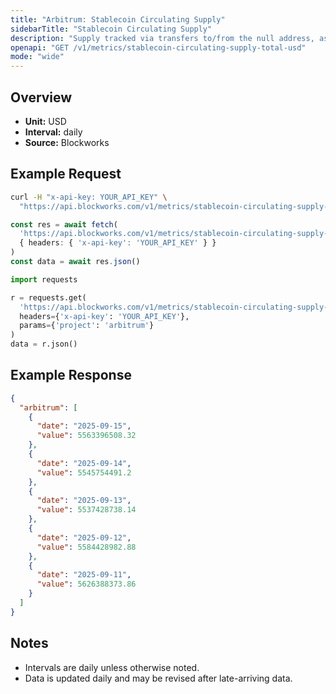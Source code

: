 ```yaml
---
title: "Arbitrum: Stablecoin Circulating Supply"
sidebarTitle: "Stablecoin Circulating Supply"
description: "Supply tracked via transfers to/from the null address, as well as distinct issuance and redemption events for supported stablecoins. Circulating supply remove supply held in bridges, token treasuries, and known mint/burn addresses."
openapi: "GET /v1/metrics/stablecoin-circulating-supply-total-usd"
mode: "wide"
---
```


## Overview

- **Unit:** USD
- **Interval:** daily
- **Source:** Blockworks

## Example Request

<CodeGroup>

```bash cURL
curl -H "x-api-key: YOUR_API_KEY" \
  "https://api.blockworks.com/v1/metrics/stablecoin-circulating-supply-total-usd?project=arbitrum"
```

```typescript TypeScript
const res = await fetch(
  'https://api.blockworks.com/v1/metrics/stablecoin-circulating-supply-total-usd?project=arbitrum',
  { headers: { 'x-api-key': 'YOUR_API_KEY' } }
)
const data = await res.json()
```

```python Python
import requests

r = requests.get(
  'https://api.blockworks.com/v1/metrics/stablecoin-circulating-supply-total-usd',
  headers={'x-api-key': 'YOUR_API_KEY'},
  params={'project': 'arbitrum'}
)
data = r.json()
```

</CodeGroup>

## Example Response

```json
{
  "arbitrum": [
    {
      "date": "2025-09-15",
      "value": 5563396508.32
    },
    {
      "date": "2025-09-14",
      "value": 5545754491.2
    },
    {
      "date": "2025-09-13",
      "value": 5537428738.14
    },
    {
      "date": "2025-09-12",
      "value": 5584428982.88
    },
    {
      "date": "2025-09-11",
      "value": 5626388373.86
    }
  ]
}
```

## Notes
- Intervals are daily unless otherwise noted.
- Data is updated daily and may be revised after late-arriving data.